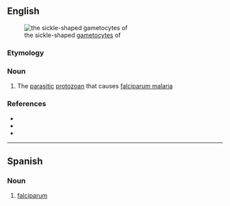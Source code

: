 ==English==
[[File:Gametocytes plasmodium 5952 lores.jpg|thumb|the sickle-shaped [[gametocyte]]s of {{taxlink|Plasmodium falciparum|species|ver=210318}}]]
===Etymology===
{{rfe|en}}

===Noun===
{{en-noun|-}}

# {{lb|en|cytology}} The [[parasitic]] [[protozoan]] {{taxlink|Plasmodium falciparum|species|ver=210318}} that causes [[falciparum malaria]]

===References===
* {{pedia|Plasmodium falciparum}}
* {{specieslite|Plasmodium falciparum}}
* {{comcatlite|Plasmodium falciparum}}

----

==Spanish==

===Noun===
{{es-noun|m}}

# [[#English|falciparum]]
